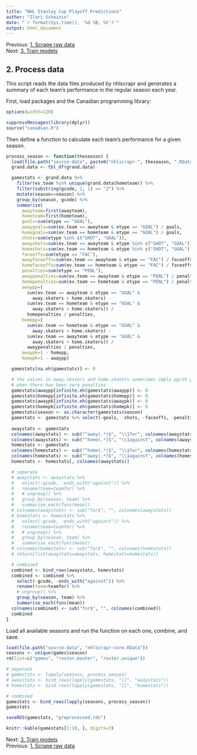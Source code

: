 ```yaml
---
title: "NHL Stanley Cup Playoff Predictions"
author: "Ilari Scheinin"
date: "`r format(Sys.time(), '%d %B, %Y')`"
output: html_document
---
```


Previous: [1. Scrape raw data](scrape.html)  
Next: [3. Train models](model.html)

2. Process data
---------------

This script reads the data files produced by nhlscrapr and generates a summary
of each team's performance in the regular season each year.

First, load packages and the Canadian programming library:

```r
options(width=120)
```

```r
suppressMessages(library(dplyr))
source("canadian.R")
```

Then define a function to calculate each team's performance for a given season.

```r
process_season <- function(theseason) {
  load(file.path("source-data", paste0("nhlscrapr-", theseason, ".RData")))
  grand.data <- tbl_df(grand.data)

  gamestats <- grand.data %>%
    filter(ev.team %in% unique(grand.data$hometeam)) %>%
    filter(substring(gcode, 1, 1) == "2") %>%
    mutate(season==season) %>%
    group_by(season, gcode) %>%
    summarise(
      awayteam=first(awayteam),
      hometeam=first(hometeam),
      goals=sum(etype == "GOAL"),
      awaygoals=sum(ev.team == awayteam & etype == "GOAL") / goals,
      homegoals=sum(ev.team == hometeam & etype == "GOAL") / goals,
      shots=sum(etype %in% c("SHOT", "GOAL")),
      awayshots=sum(ev.team == awayteam & etype %in% c("SHOT", "GOAL")) / shots,
      homeshots=sum(ev.team == hometeam & etype %in% c("SHOT", "GOAL")) / shots,
      faceoffs=sum(etype == "FAC"),
      awayfaceoffs=sum(ev.team == awayteam & etype == "FAC") / faceoffs,
      homefaceoffs=sum(ev.team == hometeam & etype == "FAC") / faceoffs,
      penalties=sum(etype == "PENL"),
      awaypenalties=sum(ev.team == awayteam & etype == "PENL") / penalties,
      homepenalties=sum(ev.team == hometeam & etype == "PENL") / penalties,
      awaypp=(
        sum(ev.team == awayteam & etype == "GOAL" &
          away.skaters > home.skaters) -
        sum(ev.team == hometeam & etype == "GOAL" &
          away.skaters > home.skaters)) /
        homepenalties / penalties,
      homepp=(
        sum(ev.team == hometeam & etype == "GOAL" &
          away.skaters < home.skaters) -
        sum(ev.team == awayteam & etype == "GOAL" &
          away.skaters < home.skaters)) /
        awaypenalties / penalties,
      awaypk=1 - homepp,
      homepk=1 - awaypp)

  gamestats[na.eh(gamestats)] <- 0

  # the values in away.skaters and home.skaters sometimes imply pp/sh goals
  # when there has been zero penalties
  gamestats$awaypp[infinite.eh(gamestats$awaypp)] <- 0
  gamestats$homepp[infinite.eh(gamestats$homepp)] <- 0
  gamestats$awaypk[infinite.eh(gamestats$awaypk)] <- 0
  gamestats$homepk[infinite.eh(gamestats$homepk)] <- 0
  gamestats$season <- as.character(gamestats$season)
  gamestats <- gamestats %>% select(-goals, -shots, -faceoffs, -penalties)
  
  awaystats <- gamestats
  colnames(awaystats) <- sub("^away(.*)$", "\\1for", colnames(awaystats))
  colnames(awaystats) <- sub("^home(.*)$", "\\1against", colnames(awaystats))
  homestats <- gamestats
  colnames(homestats) <- sub("^home(.*)$", "\\1for", colnames(homestats))
  colnames(homestats) <- sub("^away(.*)$", "\\1against", colnames(homestats))
  homestats <- homestats[, colnames(awaystats)]

  # separate
  # awaystats <- awaystats %>%
  #   select(-gcode, -ends_with("against")) %>%
  #   rename(team=teamfor) %>%
  #   # ungroup() %>%
  #   group_by(season, team) %>%
  #   summarise_each(funs(mean))
  # colnames(awaystats) <- sub("for$", "", colnames(awaystats))
  # homestats <- homestats %>%
  #   select(-gcode, -ends_with("against")) %>%
  #   rename(team=teamfor) %>%
  #   # ungroup() %>%
  #   group_by(season, team) %>%
  #   summarise_each(funs(mean))
  # colnames(homestats) <- sub("for$", "", colnames(homestats))
  # return(list(awaystats=awaystats, homestats=homestats))

  # combined
  combined <- bind_rows(awaystats, homestats)
  combined <- combined %>%
    select(-gcode, -ends_with("against")) %>%
    rename(team=teamfor) %>%
    # ungroup() %>%
    group_by(season, team) %>%
    summarise_each(funs(mean))
  colnames(combined) <- sub("for$", "", colnames(combined))
  combined
}
```

Load all available seasons and run the function on each one, combine, and save.

```r
load(file.path("source-data", "nhlscrapr-core.RData"))
seasons <- unique(games$season)
rm(list=c("games", "roster.master", "roster.unique"))

# separate
# gamestats <- lapply(seasons, process_season)
# awaystats <- bind_rows(lapply(gamestats, "[[", "awaystats"))
# homestats <- bind_rows(lapply(gamestats, "[[", "homestats"))

# combined
gamestats <- bind_rows(lapply(seasons, process_season))
gamestats

saveRDS(gamestats, "preprocessed.rds")
```

```r
knitr::kable(gamestats[1:10, ], digits=3)
```

Next: [3. Train models](model.html)  
Previous: [1. Scrape raw data](scrape.html)
